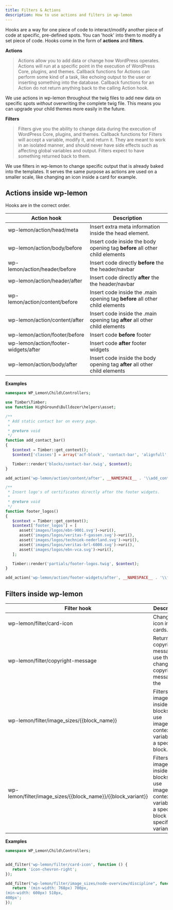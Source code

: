 ```yaml
---
title: Filters & Actions
description: How to use actions and filters in wp-lemon
---
```


Hooks are a way for one piece of code to interact/modify another piece of code at specific, pre-defined spots. You can 'hook' into them to modify a set piece of code. Hooks come in the form of **actions** and **filters**.

**Actions**
>  Actions allow you to add data or change how WordPress operates. Actions will run at a specific point in the execution of WordPress Core, plugins, and themes. Callback functions for Actions can perform some kind of a task, like echoing output to the user or inserting something into the database. Callback functions for an Action do not return anything back to the calling Action hook.

We use actions in wp-lemon throughout the twig files to add new data on specific spots *without* overwriting the complete twig file. This means you can upgrade your child themes more easily in the future.

**Filters**
>  Filters give you the ability to change data during the execution of WordPress Core, plugins, and themes. Callback functions for Filters will accept a variable, modify it, and return it. They are meant to work in an isolated manner, and should never have side effects such as affecting global variables and output. Filters expect to have something returned back to them.

We use filters in wp-lemon to change specific output that is already baked into the templates. It serves the same purpose as actions are used on a smaller scale, like changing an icon inside a card for example.

## Actions inside wp-lemon
Hooks are in the correct order.

|Action hook  |Description  |
|---------|---------|
|wp-lemon/action/head/meta     |   Insert extra meta information inside the head element.      |
|wp-lemon/action/body/before     |    Insert code inside the body opening tag **before** all other child elements     |
|wp-lemon/action/header/before     |   Insert code directly **before** the the header/navbar      |
|wp-lemon/action/header/after     |     Insert code directly **after** the the header/navbar    |
|wp-lemon/action/content/before     |    Insert code inside the .main opening tag **before** all other child elements     |
|wp-lemon/action/content/after     |    Insert code inside the .main opening tag **after** all other child elements    |
|wp-lemon/action/footer/before     |     Insert code **before** footer    |
|wp-lemon/action/footer-widgets/after     |     Insert code **after** footer widgets   |
|wp-lemon/action/body/after     |  Insert code inside the body opening tag **after** all other child elements        |

**Examples**
```php title=library/controllers/hooks.php lineNumbers=true
namespace WP_Lemon\Child\Controllers;

use Timber\Timber;
use function HighGround\Bulldozer\helpers\asset;

/**
 * Add static contact bar on every page.
 *
 * @return void
 */
function add_contact_bar()
{
   $context = Timber::get_context();
   $context['classes'] = array('acf-block', 'contact-bar', 'alignfull', 'has-background', 'has-blue-background-color', 'has-text-color', 'has-black-color');

   Timber::render('blocks/contact-bar.twig', $context);
}

add_action('wp-lemon/action/content/after', __NAMESPACE__ . '\\add_contact_bar');

/**
 * Insert logo's of certificates directly after the footer widgets.
 *
 * @return void
 */
function footer_logos()
{
   $context = Timber::get_context();
   $context['footer_logos'] = [
      asset('images/logos/ebn-9001.svg')->uri(),
      asset('images/logos/veritas-f-gassen.svg')->uri(),
      asset('images/logos/techniek-nederland.svg')->uri(),
      asset('images/logos/veritas-brl-6000.svg')->uri(),
      asset('images/logos/ebn-vca.svg')->uri(),
   ];

   Timber::render('partials/footer-logos.twig', $context);
}

add_action('wp-lemon/action/footer-widgets/after', __NAMESPACE__ . '\\footer_logos');

```
## Filters inside wp-lemon

|Filter hook  |Description  |
|---------|---------|
|wp-lemon/filter/card-icon     |   Change the icon inside cards.      |
|wp-lemon/filter/copyright-message     |    Returns the copyright message, use this to change the copyright message in the | | wp-lemon/filter/image_sizes    | Filters the image sizes inside all blocks that use image_sizes context variable |
| wp-lemon/filter/image_sizes/{{block_name}}    | Filters the image sizes inside all blocks that use image_sizes context variable for a specific block.|
| wp-lemon/filter/image_sizes/{{block_name}}/{{block_variant}}    | Filters the image sizes inside all blocks that use image_sizes context variable for a specific block and a specific variant |
**Examples**
```php title=library/controllers/filters.php lineNumbers=true
namespace WP_Lemon\Child\Controllers;


add_filter('wp-lemon/filter/card-icon', function () {
   return 'icon-chevron-right';
});

add_filter("wp-lemon/filter/image_sizes/node-overview/discipline", function ($sizes) {
   return '(min-width: 768px) 700px, 
(min-width: 600px) 510px, 
400px';
});

```